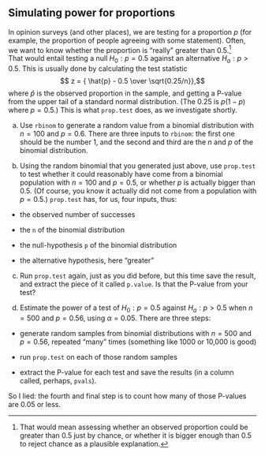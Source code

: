 ##  Simulating power for proportions


 In opinion surveys (and other places), we are testing for a
proportion $p$ (for example, the proportion of people agreeing with
some statement). Often, we want to know whether the proportion is
"really" greater than 0.5.^[That would mean assessing whether  an observed proportion could be greater than 0.5 just by chance, or  whether it is bigger enough than 0.5 to reject chance as a  plausible explanation.]  
That would entail testing a null
$H_0: p=0.5$ against an alternative $H_a: p>0.5$. This is usually done
by calculating the test statistic
$$ z = { \hat{p} - 0.5 \over \sqrt{0.25/n}},$$
where $\hat{p}$ is the observed proportion in the sample,
and getting a P-value from the upper tail of a standard normal
distribution. (The 0.25 is $p(1-p)$ where $p=0.5$.) This is what
`prop.test` does, as we investigate shortly.



(a) Use `rbinom` to generate a random value from a
binomial distribution with $n=100$ and $p=0.6$. There are three
inputs to `rbinom`: the first one should be the number 1, and
the second and third are the $n$ and $p$ of the binomial distribution.



(b) Using the random binomial that you generated just above, use
`prop.test` to test whether it could reasonably have come
from a binomial population with $n=100$ and $p=0.5$, or whether $p$
is actually bigger than 0.5. (Of course,
you know it actually did not come from a population with $p=0.5$.)
`prop.test` has, for us, four inputs, thus:


* the observed number of successes

* the `n` of the binomial distribution

* the null-hypothesis `p` of the binomial distribution

* the alternative hypothesis, here "greater"




(c) Run `prop.test` again, just as you did before, but this
time save the result, and extract the piece of it called
`p.value`. Is that the P-value from your test?



(d) Estimate the power of a test of
$H_0: p=0.5$ against $H_a: p>0.5$ when $n=500$ and $p=0.56$, using
$\alpha=0.05$. There are three steps:


* generate random samples from binomial
distributions with $n=500$ and $p=0.56$, repeated "many" times
(something like 1000 or 10,000 is good)

* run `prop.test` on each of those
random samples 

* extract the P-value for each test and
save the results (in a column called, perhaps, `pvals`).

So I lied: the fourth and final step is to count how many of
those P-values are 0.05 or less.








